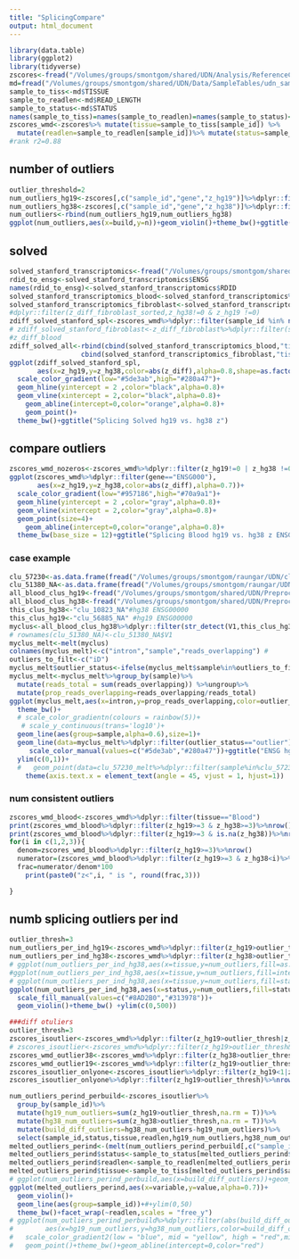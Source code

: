 ```yaml
---
title: "SplicingCompare"
output: html_document
---
```



```r
library(data.table)
library(ggplot2)
library(tidyverse)
zscores<-fread("/Volumes/groups/smontgom/shared/UDN/Analysis/ReferenceComparisonPrimary/TPMDifferences/zscores_genesdiff.soutliers.txt.gz")
md=fread("/Volumes/groups/smontgom/shared/UDN/Data/SampleTables/udn_sample_table_2017to2022.txt")
sample_to_tiss<-md$TISSUE
sample_to_readlen<-md$READ_LENGTH
sample_to_status<-md$STATUS
names(sample_to_tiss)=names(sample_to_readlen)=names(sample_to_status)<-md$SAMPLE
zscores_wmd<-zscores%>% mutate(tissue=sample_to_tiss[sample_id]) %>%
  mutate(readlen=sample_to_readlen[sample_id])%>% mutate(status=sample_to_status[sample_id])
#rank r2=0.88
```

## number of outliers
```r
outlier_threshold=2
num_outliers_hg19<-zscores[,c("sample_id","gene","z_hg19")]%>%dplyr::filter(z_hg19>2)%>%count(sample_id)%>%mutate(build="hg19")
num_outliers_hg38<-zscores[,c("sample_id","gene","z_hg38")]%>%dplyr::filter(z_hg38>2)%>%count(sample_id)%>%mutate(build="hg38")
num_outliers<-rbind(num_outliers_hg19,num_outliers_hg38)
ggplot(num_outliers,aes(x=build,y=n))+geom_violin()+theme_bw()+ggtitle("num splicing outlier genes per sample across build")

```

## solved 
```r
solved_stanford_transcriptomics<-fread("/Volumes/groups/smontgom/shared/UDN/ReferenceFiles/solved_cases_june2022.txt") 
rdid_to_ensg<-solved_stanford_transcriptomics$ENSG
names(rdid_to_ensg)<-solved_stanford_transcriptomics$RDID
solved_stanford_transcriptomics_blood<-solved_stanford_transcriptomics%>%dplyr::filter(Tissue=="Blood")
solved_stanford_transcriptomics_fibroblast<-solved_stanford_transcriptomics%>%dplyr::filter(Tissue=="Fibroblast")
#dplyr::filter(z_diff_fibroblast_sorted,z_hg38!=0 & z_hg19 !=0)
zdiff_solved_stanford_spl<-zscores_wmd%>%dplyr::filter(sample_id %in% names(rdid_to_ensg) & rdid_to_ensg[sample_id]==gene)
# zdiff_solved_stanford_fibroblast<-z_diff_fibroblast%>%dplyr::filter(sample_id %in% names(rdid_to_ensg) & rdid_to_ensg[sample_id]==gene)
#z_diff_blood
zdiff_solved_all<-rbind(cbind(solved_stanford_transcriptomics_blood,"tissue"="blood"),
                  cbind(solved_stanford_transcriptomics_fibroblast,"tissue"="fibroblast")) #,
ggplot(zdiff_solved_stanford_spl,
       aes(x=z_hg19,y=z_hg38,color=abs(z_diff),alpha=0.8,shape=as.factor(tissue),size=3))+
  scale_color_gradient(low="#5de3ab",high="#280a47")+
  geom_hline(yintercept = 2 ,color="black",alpha=0.8)+  
  geom_vline(xintercept = 2,color="black",alpha=0.8)+
    geom_abline(intercept=0,color="orange",alpha=0.8)+ 
    geom_point()+ 
  theme_bw()+ggtitle("Splicing Solved hg19 vs. hg38 z")

```
 
## compare outliers
```r
zscores_wmd_nozeros<-zscores_wmd%>%dplyr::filter(z_hg19!=0 | z_hg38 !=0) %>%dplyr::filter(tissue=="Blood")
ggplot(zscores_wmd%>%dplyr::filter(gene=="ENSG000"),
       aes(x=z_hg19,y=z_hg38,color=abs(z_diff),alpha=0.7))+
  scale_color_gradient(low="#957186",high="#70a9a1")+
  geom_hline(yintercept = 2 ,color="gray",alpha=0.8)+  
  geom_vline(xintercept = 2,color="gray",alpha=0.8)+
  geom_point(size=4)+ 
    geom_abline(intercept=0,color="orange",alpha=0.8)+ 
  theme_bw(base_size = 12)+ggtitle("Splicing Blood hg19 vs. hg38 z ENSG000")

```

### case example
```r
clu_57230<-as.data.frame(fread("/Volumes/groups/smontgom/raungar/UDN/clu_57230_NA.counts.txt"))
clu_51380_NA<-as.data.frame(fread("/Volumes/groups/smontgom/raungar/UDN/clu_39902_NA.hg19.counts.txt"))
all_blood_clus_hg19<-fread("/Volumes/groups/smontgom/shared/UDN/PreprocessingHG19/Splicing/LeafCutterMD/Junctions/udn_Blood_perind_numers.counts.gz")
all_blood_clus_hg38<-fread("/Volumes/groups/smontgom/shared/UDN/PreprocessingHG38/Splicing/LeafCutterMD/Junctions/udn_Blood_perind_numers.counts.gz")
this_clus_hg38<-"clu_10823_NA"#hg38 ENSG00000
this_clus_hg19<-"clu_56885_NA" #hg19 ENSG00000
myclus<-all_blood_clus_hg38%>%dplyr::filter(str_detect(V1,this_clus_hg38))
# rownames(clu_51380_NA)<-clu_51380_NA$V1
myclus_melt<-melt(myclus)
colnames(myclus_melt)<-c("intron","sample","reads_overlapping") #
outliers_to_filt<-c("iD") 
myclus_melt$outlier_status<-ifelse(myclus_melt$sample%in%outliers_to_filt,"outlier","nonoutlier")
myclus_melt<-myclus_melt%>%group_by(sample)%>%  
  mutate(reads_total = sum(reads_overlapping)) %>%ungroup%>%
  mutate(prop_reads_overlapping=reads_overlapping/reads_total)
ggplot(myclus_melt,aes(x=intron,y=prop_reads_overlapping,color=outlier_status,alpha=0.7))+
  theme_bw()+
  # scale_color_gradientn(colours = rainbow(5))+
   # scale_y_continuous(trans='log10')+
  geom_line(aes(group=sample,alpha=0.6),size=1)+
  geom_line(data=myclus_melt%>%dplyr::filter(outlier_status=="outlier"),aes(group=sample,alpha=0.6),size=1.5)+
     scale_color_manual(values=c("#5de3ab","#280a47"))+ggtitle("ENSG hg38")+
  ylim(c(0,1))+
  #   geom_point(data=clu_57230_melt%>%dplyr::filter(sample%in%clu_57230_outliers))+
    theme(axis.text.x = element_text(angle = 45, vjust = 1, hjust=1))

```

### num consistent outliers
```r
zscores_wmd_blood<-zscores_wmd%>%dplyr::filter(tissue=="Blood")
print(zscores_wmd_blood%>%dplyr::filter(z_hg19>=3 & z_hg38>=3)%>%nrow()/zscores_wmd_blood%>%dplyr::filter(z_hg19>=3)%>%nrow())
print(zscores_wmd_blood%>%dplyr::filter(z_hg19>=3 & is.na(z_hg38))%>%nrow()/zscores_wmd_blood%>%dplyr::filter(z_hg19>=3)%>%nrow())
for(i in c(1,2,3)){
  denom=zscores_wmd_blood%>%dplyr::filter(z_hg19>=3)%>%nrow()
  numerator=(zscores_wmd_blood%>%dplyr::filter(z_hg19>=3 & z_hg38<i)%>%nrow())
  frac=numerator/denom*100
    print(paste0("z<",i, " is ", round(frac,3)))

}
```

## numb splicing outliers per ind
```r
outlier_thresh=3
num_outliers_per_ind_hg19<-zscores_wmd%>%dplyr::filter(z_hg19>outlier_thresh)%>%dplyr::filter(!is.na(status))%>%group_by(sample_id)%>%mutate(num_outliers=n())%>%select(sample_id,status,tissue,readlen,num_outliers)%>%unique()
num_outliers_per_ind_hg38<-zscores_wmd%>%dplyr::filter(z_hg38>outlier_thresh)%>%group_by(sample_id)%>%mutate(num_outliers=n())%>%select(sample_id,status,tissue,readlen,num_outliers)%>%unique()
# ggplot(num_outliers_per_ind_hg38,aes(x=tissue,y=num_outliers,fill=as.factor(readlen)))+
#ggplot(num_outliers_per_ind_hg38,aes(x=tissue,y=num_outliers,fill=interaction(tissue,readlen),alpha=0.8))+
# ggplot(num_outliers_per_ind_hg38,aes(x=tissue,y=num_outliers,fill=status))+
ggplot(num_outliers_per_ind_hg38,aes(x=status,y=num_outliers,fill=status))+
  scale_fill_manual(values=c("#8AD2B0","#313978"))+
  geom_violin()+theme_bw() +ylim(c(0,500))

###diff otuliers
outlier_thresh=3
zscores_isoutlier<-zscores_wmd%>%dplyr::filter(z_hg19>outlier_thresh|z_hg38>outlier_thresh)
# zscores_isoutlier<-zscores_wmd%>%dplyr::filter(z_hg19>outlier_thresh&z_hg38>outlier_thresh)
zscores_wmd_outlier38<-zscores_wmd%>%dplyr::filter(z_hg38>outlier_thresh)
zscores_wmd_outlier19<-zscores_wmd%>%dplyr::filter(z_hg19>outlier_thresh)
zscores_isoutlier_onlyone<-zscores_isoutlier%>%dplyr::filter(z_hg19<1|z_hg38<1|is.na(z_hg19)|is.na(z_hg38))
zscores_isoutlier_onlyone%>%dplyr::filter(z_hg19>outlier_thresh)%>%nrow()

num_outliers_perind_perbuild<-zscores_isoutlier%>%
  group_by(sample_id)%>%
  mutate(hg19_num_outliers=sum(z_hg19>outlier_thresh,na.rm = T))%>%
  mutate(hg38_num_outliers=sum(z_hg38>outlier_thresh,na.rm = T))%>%
  mutate(build_diff_outliers=hg38_num_outliers-hg19_num_outliers)%>%
  select(sample_id,status,tissue,readlen,hg19_num_outliers,hg38_num_outliers,build_diff_outliers)%>%unique()
melted_outliers_perind<-(melt(num_outliers_perind_perbuild[,c("sample_id","hg19_num_outliers","hg38_num_outliers")]))
melted_outliers_perind$status<-sample_to_status[melted_outliers_perind$sample_id]
melted_outliers_perind$readlen<-sample_to_readlen[melted_outliers_perind$sample_id]
melted_outliers_perind$tissue<-sample_to_tiss[melted_outliers_perind$sample_id]
# ggplot(num_outliers_perind_perbuild,aes(x=build_diff_outliers))+geom_density()+theme_bw()+xlim(-150,150)
ggplot(melted_outliers_perind,aes(x=variable,y=value,alpha=0.7))+
  geom_violin()+
  geom_line(aes(group=sample_id))+#+ylim(0,50)
  theme_bw()+facet_wrap(~readlen,scales = "free_y")
# ggplot(num_outliers_perind_perbuild%>%dplyr::filter(abs(build_diff_outliers)<1500),
#        aes(x=hg19_num_outliers,y=hg38_num_outliers,color=build_diff_outliers))+
#   scale_color_gradient2(low = "blue", mid = "yellow", high = "red",midpoint=0)+
#   geom_point()+theme_bw()+geom_abline(intercept=0,color="red")

```


